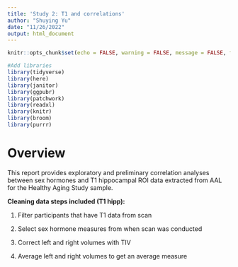 ```yaml
---
title: 'Study 2: T1 and correlations'
author: "Shuying Yu"
date: "11/26/2022"
output: html_document
---
```


```r
knitr::opts_chunk$set(echo = FALSE, warning = FALSE, message = FALSE, fig.align = "center")

#Add libraries
library(tidyverse)
library(here)
library(janitor)
library(ggpubr)
library(patchwork)
library(readxl)
library(knitr)
library(broom)
library(purrr)
```


# Overview


This report provides exploratory and preliminary correlation analyses between sex hormones and T1 hippocampal ROI data extracted from AAL for the Healthy Aging Study sample. 

**Cleaning data steps included (T1 hipp):**

1) Filter participants that have T1 data from scan

2) Select sex hormone measures from when scan was conducted

3) Correct left and right volumes with TIV

4) Average left and right volumes to get an average measure



